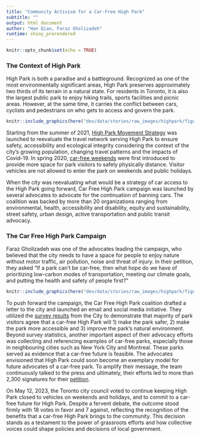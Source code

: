 ```yaml
---
title: "Community Activism for a Car-Free High Park"
subtitle: ""  
output: html_document
author: "Han Qiao, Faraz Gholizadeh"
runtime: shiny_prerendered
---
```


```r
knitr::opts_chunk$set(echo = TRUE)
```

### The Context of High Park
<p>High Park is both a paradise and a battleground. Recognized as one of the most environmentally significant areas, High Park preserves approximately two thirds of its terrain in a natural state. For residents in Toronto, it is also the largest public park to enjoy hiking trails, sports facilities and picnic areas. However, at the same time, it carries the conflict between cars, cyclists and pedestrians on who gets to access and govern the park.
</p>

```r

knitr::include_graphics(here("dev/data/stories/raw_images/highpark/figure0.jpeg"))
```

<p>Starting from the summer of 2021, <a href="https://www.toronto.ca/city-government/planning-development/construction-new-facilities/parks-facility-plans-strategies/high-park-movement-strategy/">High Park Movement Strategy</a> was launched to reevaluate the travel network serving High Park to ensure safety, accessibility and ecological integrity considering the context of the city's growing population, changing travel patterns and the impacts of Covid-19. In spring 2020, <a href="https://www.toronto.ca/explore-enjoy/parks-gardens-beaches/high-park/">car-free weekends</a> were first introduced to provide more space for park visitors to safely physically distance. Visitor vehicles are not allowed to enter the park on weekends and public holidays.
</p>

<p>When the city was reevaluating what would be a strategy of car access to the High Park going forward, Car Free High Park campaign was launched by several advocates to advocate for the continuation of banning cars. The coalition was backed by more than 20 organizations ranging from environmental, health, accessibility and disability, equity and sustainability, street safety, urban design, active transportation and public transit advocacy. 
</p>


### The Car Free High Park Campaign
<p>Faraz Gholizadeh was one of the advocates leading the campaign, who believed that the city needs to have a space for people to enjoy nature without motor traffic, air pollution, noise and threat of injury. In their petition, they asked “If a park can’t be car-free, then what hope do we have of prioritizing low-carbon modes of transportation, meeting our climate goals, and putting the health and safety of people first?”
</p>

```r

knitr::include_graphics(here("dev/data/stories/raw_images/highpark/figure1.jpeg"))
```

<p>To push forward the campaign, the Car Free High Park coalition drafted a letter to the city and launched an email and social media initiative. They utilized the <a href="https://www.toronto.ca/wp-content/uploads/2023/01/93b9-high-park-movement-strategy-engagement-summary-summer-2022.pdf">survey results</a> from the City to demonstrate that majority of park visitors agree that a car-free High Park will 1) make the park safer, 2) make the park more accessible and 3) improve the park’s natural environment. Beyond survey statistics, another important aspect of their advocacy efforts was collecting and referencing examples of car-free parks, especially those in neighbouring cities such as New York City and Montreal. These parks served as evidence that a car-free future is feasible. The advocates envisioned that High Park could soon become an exemplary model for future advocates of a car-free park. To amplify their message, the team continuously talked to the press and ultimately, their efforts led to more than 2,300 signatures for their <a href="https://actionnetwork.org/petitions/sign-the-petition-to-make-high-park-car-free?source=direct_link">petition</a>. </p>

<p>On May 12, 2023, the Toronto city council voted to continue keeping High Park closed to vehicles on weekends and holidays, and to commit to a car-free future for High Park. Despite a fervent debate, the outcome stood firmly with 18 votes in favor and 7 against, reflecting the recognition of the benefits that a car-free High Park brings to the community. This decision stands as a testament to the power of grassroots efforts and how collective voices could shape policies and decisions of local government.
</p>
